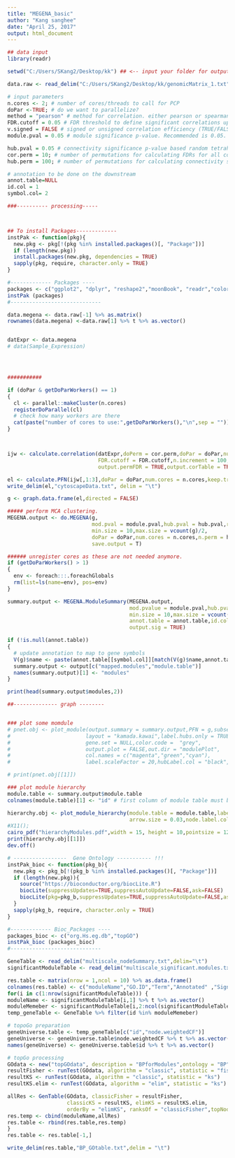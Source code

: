 ```yaml
---
title: "MEGENA_basic"
author: "Kang sanghee"
date: "April 25, 2017"
output: html_document
---
```


```r
## data input
library(readr)

setwd("C:/Users/SKang2/Desktop/kk") ## <-- input your folder for output

data.raw <- read_delim("C:/Users/SKang2/Desktop/kk/genomicMatrix_1.txt",delim="\t") ## <-- input your DATA

# input parameters
n.cores <- 2; # number of cores/threads to call for PCP
doPar <-TRUE; # do we want to parallelize?
method = "pearson" # method for correlation. either pearson or spearman.
FDR.cutoff = 0.05 # FDR threshold to define significant correlations upon shuffling samples.
v.signed = FALSE # signed or unsigned correlation efficiency (TRUE/FALSE)
module.pval = 0.05 # module significance p-value. Recommended is 0.05.

hub.pval = 0.05 # connectivity significance p-value based random tetrahedral networks
cor.perm = 10; # number of permutations for calculating FDRs for all correlation pairs.
hub.perm = 100; # number of permutations for calculating connectivity significance p-value.

# annotation to be done on the downstream
annot.table=NULL
id.col = 1
symbol.col= 2

###---------- processing-----



## To install Packages-------------
instPak <- function(pkg){
  new.pkg <- pkg[!(pkg %in% installed.packages()[, "Package"])]
  if (length(new.pkg))
  install.packages(new.pkg, dependencies = TRUE)
  sapply(pkg, require, character.only = TRUE)
}

#------------- Packages ----
packages <- c("ggplot2", "dplyr", "reshape2","moonBook", "readr","colorspace","MEGENA")
instPak (packages)
#-----------------------------

data.megena <- data.raw[-1] %>% as.matrix()
rownames(data.megena) <-data.raw[1] %>% t %>% as.vector()


datExpr <- data.megena
# data(Sample_Expression)




###########

if (doPar & getDoParWorkers() == 1)
{
  cl <- parallel::makeCluster(n.cores)
  registerDoParallel(cl)
  # check how many workers are there
  cat(paste("number of cores to use:",getDoParWorkers(),"\n",sep = ""))
}



ijw <- calculate.correlation(datExpr,doPerm = cor.perm,doPar = doPar,num.cores = n.cores,method = method,
                             FDR.cutoff = FDR.cutoff,n.increment = 100,is.signed = v.signed,
                             output.permFDR = TRUE,output.corTable = TRUE,saveto = NULL)

el <- calculate.PFN(ijw[,1:3],doPar = doPar,num.cores = n.cores,keep.track = FALSE)
write_delim(el,"cytoscapeData.txt", delim = "\t")

g <- graph.data.frame(el,directed = FALSE)

##### perform MCA clustering.
MEGENA.output <- do.MEGENA(g,
                           mod.pval = module.pval,hub.pval = hub.pval,remove.unsig = TRUE,
                           min.size = 10,max.size = vcount(g)/2,
                           doPar = doPar,num.cores = n.cores,n.perm = hub.perm,
                           save.output = T)

###### unregister cores as these are not needed anymore.
if (getDoParWorkers() > 1)
{
  env <- foreach:::.foreachGlobals
  rm(list=ls(name=env), pos=env)
}

summary.output <- MEGENA.ModuleSummary(MEGENA.output,
                                       mod.pvalue = module.pval,hub.pvalue = hub.pval,
                                       min.size = 10,max.size = vcount(g)/2,
                                       annot.table = annot.table,id.col = id.col,symbol.col = symbol.col,
                                       output.sig = TRUE)

if (!is.null(annot.table))
{
  # update annotation to map to gene symbols
  V(g)$name <- paste(annot.table[[symbol.col]][match(V(g)$name,annot.table[[id.col]])],V(g)$name,sep = "|")
  summary.output <- output[c("mapped.modules","module.table")]
  names(summary.output)[1] <- "modules"
}

print(head(summary.output$modules,2))

##-------------- graph --------


### plot some momdule
# pnet.obj <- plot_module(output.summary = summary.output,PFN = g,subset.module = "c1_3",
#                        layout = "kamada.kawai",label.hubs.only = TRUE,
#                        gene.set = NULL,color.code =  "grey",
#                        output.plot = FALSE,out.dir = "modulePlot",
#                        col.names = c("magenta","green","cyan"),
#                        label.scaleFactor = 20,hubLabel.col = "black",hubLabel.sizeProp = 1,show.topn.hubs = Inf,show.legend = TRUE)

# print(pnet.obj[[1]])

### plot module hierarchy
module.table <- summary.output$module.table
colnames(module.table)[1] <- "id" # first column of module table must be labelled as "id".

hierarchy.obj <- plot_module_hierarchy(module.table = module.table,label.scaleFactor = 0.15,
                                       arrow.size = 0.03,node.label.color = "blue")
#X11();
cairo_pdf("hierarchyModules.pdf",width = 15, height = 10,pointsize = 12)
print(hierarchy.obj[[1]])
dev.off()

# -----------------  Gene Ontology ----------- !!!
instPak_bioc <- function(pkg_b){
  new.pkg <- pkg_b[!(pkg_b %in% installed.packages()[, "Package"])]
  if (length(new.pkg)){
    source("https://bioconductor.org/biocLite.R")
    biocLite(suppressUpdates=TRUE,suppressAutoUpdate=FALSE,ask=FALSE)
    biocLite(pkg=pkg_b,suppressUpdates=TRUE,suppressAutoUpdate=FALSE,ask=FALSE)
  }
  sapply(pkg_b, require, character.only = TRUE)
}

#------------- Bioc_Packages ----
packages_bioc <- c("org.Hs.eg.db","topGO")
instPak_bioc (packages_bioc)
#-----------------------------

GeneTable <- read_delim("multiscale_nodeSummary.txt",delim="\t")
significantModuleTable <- read_delim("multiscale_significant.modules.txt",delim = "\t",col_names = F)

res.table <- matrix(nrow = 1,ncol = 10) %>% as.data.frame()
colnames(res.table) <- c("moduleName","GO.ID","Term","Annotated" ,"Significant","Expected","Rank in classicFisher","classicFisher","classicKS","elimKS")
for(i in c(1:nrow(significantModuleTable))) {
moduleName <- significantModuleTable[i,1] %>% t %>% as.vector()
moduleMemeber <- significantModuleTable[i,2:ncol(significantModuleTable)] %>% t %>% na.omit() %>% as.vector()
temp_geneTable <- GeneTable %>% filter(id %in% moduleMemeber)

# topoGo preparation
geneUniverse.table <- temp_geneTable[c("id","node.weightedCF")]
geneUniverse <- geneUniverse.table$node.weightedCF %>% t %>% as.vector()
names(geneUniverse) <- geneUniverse.table$id %>% t %>% as.vector()

# topGo processing
GOdata <- new("topGOdata", description = "BPforModules",ontology = "BP", allGenes = geneUniverse, geneSel = function(x)x, nodeSize = 10, annot = annFUN.org, ID = "alias", mapping = "org.Hs.eg")
resultFisher <- runTest(GOdata, algorithm = "classic", statistic = "fisher")
resultKS <- runTest(GOdata, algorithm = "classic", statistic = "ks")
resultKS.elim <- runTest(GOdata, algorithm = "elim", statistic = "ks")

allRes <- GenTable(GOdata, classicFisher = resultFisher,
                   classicKS = resultKS, elimKS = resultKS.elim,
                   orderBy = "elimKS", ranksOf = "classicFisher",topNodes =10,,numChar = 100)
res.temp <- cbind(moduleName,allRes)
res.table <- rbind(res.table,res.temp)
}
res.table <- res.table[-1,]

write_delim(res.table,"BP_GOtable.txt",delim = "\t")


```

